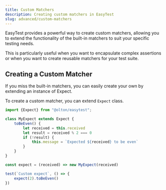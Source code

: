 ```yaml
---
title: Custom Matchers
description: Creating custom matchers in EasyTest
slug: advanced/custom-matchers
---
```


EasyTest provides a powerful way to create custom matchers, allowing you to extend the functionality of the built-in matchers to suit your specific testing needs. 

This is particularly useful when you want to encapsulate complex assertions or when you want to create reusable matchers for your test suite.

## Creating a Custom Matcher
If you miss the built-in matchers, you can easily create your own by extending an instance of Expect.

To create a custom matcher, you can extend `Expect` class.

```js
import {Expect} from "@olton/easytest";

class MyExpect extends Expect {
    toBeEven() {
        let received = this.received
        let result = received % 2 === 0
        if (!result) {
            this.message = `Expected ${received} to be even`
        }
    }
}

const expect = (received) => new MyExpect(received)

test(`Custom expect`, () => {
    expect(2).toBeEven()
})
```